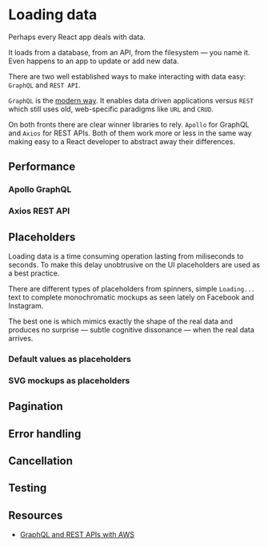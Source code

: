 
<Meta title="Loading data" component={LoadingData} />

# Loading data

Perhaps every React app deals with data.

It loads from a database, from an API, from the filesystem &mdash; you name it. Even happens to an app to update or add new data.

There are two well established ways to make interacting with data easy: `GraphQL` and `REST API`.

`GraphQL` is the [modern way](http://metamn.io/react/graphql-and-rest-apis-with-aws/). It enables data driven applications versus `REST` which still uses old, web-specific paradigms like `URL` and `CRUD`.

On both fronts there are clear winner libraries to rely. `Apollo` for GraphQL and `Axios` for REST APIs. Both of them work more or less in the same way making easy to a React developer to abstract away their differences.

## Performance

### Apollo GraphQL

### Axios REST API

## Placeholders

Loading data is a time consuming operation lasting from miliseconds to seconds. To make this delay unobtrusive on the UI placeholders are used as a best practice.

There are different types of placeholders from spinners, simple `Loading...` text to complete monochromatic mockups as seen lately on Facebook and Instagram.

The best one is which mimics exactly the shape of the real data and produces no surprise &mdash; subtle cognitive dissonance &mdash; when the real data arrives.

### Default values as placeholders

### SVG mockups as placeholders

## Pagination

## Error handling

## Cancellation

## Testing

## Resources

- [GraphQL and REST APIs with AWS](http://metamn.io/react/graphql-and-rest-apis-with-aws/)
